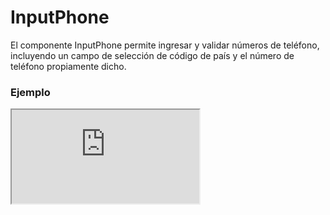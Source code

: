 # InputPhone

El componente InputPhone permite ingresar y validar números de teléfono, incluyendo un campo de selección de código de país y el número de teléfono propiamente dicho.


### Ejemplo

<Iframe minHeightIframe="30dvh" src="https://fenextjs-component-storybook.vercel.app/iframe.html?args=&id=input-inputphone--index&viewMode=story" />

### Importación

Para importar el componente InputPhone, se puede hacer desde fenextjs

```tsx copy
import { InputPhone } from "fenextjs";
```

### Parámetros

| Parámetro | Tipo | Requerido | Default | Descripcion |
| --------- | ---- | --------- | ------- | ----------- |
| classNameSelectCode | InputSelectClassProps | no | undefined | Clase CSS para personalizar el contenedor del campo de selección del código de país. |
| classNameInputNumber | InputTextClassProps | no | undefined | Clase CSS para personalizar el contenedor del campo de número de teléfono. |
| classNamePhone | string | no | '' | Clase CSS para personalizar el contenedor principal del componente InputPhone. |
| classNamePhoneCode | string | no | '' | Clase CSS para personalizar el contenedor del código de país. |
| classNamePhoneLabel | string | no | '' | Clase CSS para personalizar el label del componente InputPhone. |
| classNamePhoneNumber | string | no | '' | Clase CSS para personalizar el contenedor del número de teléfono. |
| classNameError | string | no | '' | Clase CSS para personalizar el contenedor del mensaje de error. |
| disabledSelectCode | boolean | no | false | Deshabilita la selección del código de país. |
| placeholderCode | string | no | '+57' | Placeholder para el campo del código de país. |
| placeholder | string | no | 'xxx-xx-xx-xxxx' | Placeholder para el campo del número de teléfono. |
| defaultCode | string | no | '+57' | Código de país por defecto. |
| defaultValue | Partial\<PhoneProps\> | no | undefined | Valor por defecto para el número de teléfono. |
| value | Partial\<PhoneProps\> | no | undefined | Valor controlado del número de teléfono. |
| onChange | function | no | undefined | Función que se ejecuta al cambiar el valor del número de teléfono. |
| validator | FenextjsValidatorClass\<PhoneProps\> | no | undefined | Validador personalizado para el número de teléfono. |
| parseCountrys | (data: CountryProps[]) =\> CountryProps[] | no | undefined | Function para mapear, ordenar, filtrar, etc, los países del selector de codigo de telefono. |

### Storybook

Para ver el storybook del componente lo puede hacer con este [link](https://fenextjs-component-storybook.vercel.app/?path=/story/input-inputphone--index)

### Usos

- Básico

```tsx copy
<InputPhone />
```

- Con valor por defecto

```tsx copy
<InputPhone defaultValue={{ code: '+57', number: '1234567890' }} />
```

- Con validación personalizada

```tsx copy
<InputPhone validator={myPhoneValidator} />
```

